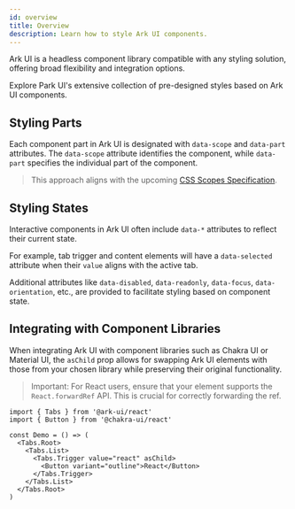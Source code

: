 ```yaml
---
id: overview
title: Overview
description: Learn how to style Ark UI components.
---
```



Ark UI is a headless component library compatible with any styling solution,
offering broad flexibility and integration options.

<InfoBanner title="Looking for a ready-to-use solution? ">
  Explore <Link href="https://park-ui.com">Park UI's</Link> extensive collection
  of pre-designed styles based on Ark UI components.
</InfoBanner>

## Styling Parts

Each component part in Ark UI is designated with `data-scope` and `data-part`
attributes. The `data-scope` attribute identifies the component, while
`data-part` specifies the individual part of the component.

> This approach aligns with the upcoming
> [CSS Scopes Specification](https://drafts.csswg.org/css-cascade-6/#example-463550a5).

## Styling States

Interactive components in Ark UI often include `data-*` attributes to reflect
their current state.

For example, tab trigger and content elements will have a `data-selected`
attribute when their `value` aligns with the active tab.

Additional attributes like `data-disabled`, `data-readonly`, `data-focus`,
`data-orientation`, etc., are provided to facilitate styling based on component
state.

## Integrating with Component Libraries

When integrating Ark UI with component libraries such as Chakra UI or Material
UI, the `asChild` prop allows for swapping Ark UI elements with those from your
chosen library while preserving their original functionality.

> Important: For React users, ensure that your element supports the
> `React.forwardRef` API. This is crucial for correctly forwarding the ref.

```tsx
import { Tabs } from '@ark-ui/react'
import { Button } from '@chakra-ui/react'

const Demo = () => (
  <Tabs.Root>
    <Tabs.List>
      <Tabs.Trigger value="react" asChild>
        <Button variant="outline">React</Button>
      </Tabs.Trigger>
    </Tabs.List>
  </Tabs.Root>
)
```
